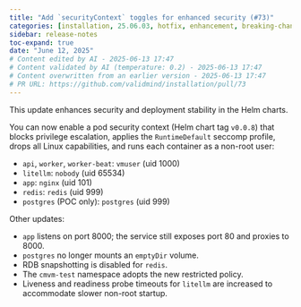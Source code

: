 ```yaml
---
title: "Add `securityContext` toggles for enhanced security (#73)"
categories: [installation, 25.06.03, hotfix, enhancement, breaking-change]
sidebar: release-notes
toc-expand: true
date: "June 12, 2025"
# Content edited by AI - 2025-06-13 17:47
# Content validated by AI (temperature: 0.2) - 2025-06-13 17:47
# Content overwritten from an earlier version - 2025-06-13 17:47
# PR URL: https://github.com/validmind/installation/pull/73
---
```


This update enhances security and deployment stability in the Helm charts.

You can now enable a pod security context (Helm chart tag `v0.0.8`) that blocks privilege escalation, applies the `RuntimeDefault` seccomp profile, drops all Linux capabilities, and runs each container as a non-root user:

- `api`, `worker`, `worker-beat`: `vmuser` (uid 1000)
- `litellm`: `nobody` (uid 65534)
- `app`: `nginx` (uid 101)
- `redis`: `redis` (uid 999)
- `postgres` (POC only): `postgres` (uid 999)

Other updates:

- `app` listens on port 8000; the service still exposes port 80 and proxies to 8000.
- `postgres` no longer mounts an `emptyDir` volume.
- RDB snapshotting is disabled for `redis`.
- The `cmvm-test` namespace adopts the new restricted policy.
- Liveness and readiness probe timeouts for `litellm` are increased to accommodate slower non-root startup.

<!--- VALIDATION SUMMARY
Content Type: summary
Validation Status: PASSED
Attempts: 1
Validation Temperature: 0.2
Last Validation: 2025-06-13 17:47:07
Result: The edited content provides a concise summary of the original PR summary, focusing on the main improvements related to security and deployment stability in the Helm charts. However, it omits the mention of associated CI/CD workflows, which could be an important aspect of the update. While the edited...

VALIDATION SUMMARY 2
Content Type: summary
Validation Status: PASSED
Attempts: 1
Validation Temperature: 0.2
Last Validation: 2025-06-13 17:47:07
Result: The edited content provides a concise summary of the original PR summary, focusing on the main improvements related to security and deployment stability in the Helm charts. However, it omits the mention of associated CI/CD workflows, which could be an important aspect of the update. While the edited...

VALIDATION SUMMARY 3
Content Type: notes (grouped_text)
Validation Status: PASSED
Attempts: 1
Validation Temperature: 0.2
Last Validation: 2025-06-13 17:47:12
Result: The release notes content is clear and provides a comprehensive overview of the changes and enhancements made. It effectively communicates the new security context features, the default user configurations for various containers, and additional adjustments to the deployment setup. The instructions f...

VALIDATION SUMMARY 4
Content Type: notes (deduplicated_text)
Validation Status: PASSED
Attempts: 1
Validation Temperature: 0.2
Last Validation: 2025-06-13 17:47:25
Result: The edited content is clear and concise, maintaining the essential details from the original content. It effectively communicates the updates and changes without omitting any critical information. The restructuring of the information into a more streamlined format enhances readability. There are no ...

VALIDATION SUMMARY 5
Content Type: notes (edited_text)
Validation Status: PASSED
Attempts: 1
Validation Temperature: 0.2
Last Validation: 2025-06-13 17:47:29
Result: The edited content is clear and maintains the original meaning. The changes made are minor and do not affect the overall understanding of the release notes. The removal of extra spaces at the end of lines is acceptable and does not impact the content's quality. Therefore, the edited content passes t...

VALIDATION SUMMARY 6
Content Type: summary
Validation Status: PASSED
Attempts: 1
Validation Temperature: 0.2
Last Validation: 2025-06-13 17:47:07
Result: The edited content provides a concise summary of the original PR summary, focusing on the main improvements related to security and deployment stability in the Helm charts. However, it omits the mention of associated CI/CD workflows, which could be an important aspect of the update. While the edited...

VALIDATION SUMMARY 7
Content Type: notes (grouped_text)
Validation Status: PASSED
Attempts: 1
Validation Temperature: 0.2
Last Validation: 2025-06-13 17:47:12
Result: The release notes content is clear and provides a comprehensive overview of the changes and enhancements made. It effectively communicates the new security context features, the default user configurations for various containers, and additional adjustments to the deployment setup. The instructions f...

VALIDATION SUMMARY 8
Content Type: notes (deduplicated_text)
Validation Status: PASSED
Attempts: 1
Validation Temperature: 0.2
Last Validation: 2025-06-13 17:47:25
Result: The edited content is clear and concise, maintaining the essential details from the original content. It effectively communicates the updates and changes without omitting any critical information. The restructuring of the information into a more streamlined format enhances readability. There are no ...

VALIDATION SUMMARY 9
Content Type: notes (edited_text)
Validation Status: PASSED
Attempts: 1
Validation Temperature: 0.2
Last Validation: 2025-06-13 17:47:29
Result: The edited content is clear and maintains the original meaning. The changes made are minor and do not affect the overall understanding of the release notes. The removal of extra spaces at the end of lines is acceptable and does not impact the content's quality. Therefore, the edited content passes t...

VALIDATION SUMMARY 10
Content Type: title
Validation Status: PASSED
Attempts: 1
Validation Temperature: 0.2
Last Validation: 2025-06-13 17:47:31
Result: The edited content is clear and concise, effectively communicating the addition of `securityContext` toggles for enhanced security. There are no serious issues present. The release note passes the quality check.
--->
